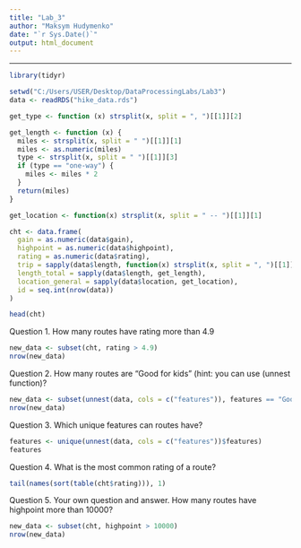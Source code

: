 ---
title: "Lab_3"
author: "Maksym Hudymenko"
date: "`r Sys.Date()`"
output: html_document
---
---
```{r load-packages, include=FALSE}
library(tidyr)
```

```{r}
setwd("C:/Users/USER/Desktop/DataProcessingLabs/Lab3")
data <- readRDS("hike_data.rds")

get_type <- function (x) strsplit(x, split = ", ")[[1]][2]

get_length <- function (x) {
  miles <- strsplit(x, split = " ")[[1]][1]
  miles <- as.numeric(miles)
  type <- strsplit(x, split = " ")[[1]][3]
  if (type == "one-way") {
    miles <- miles * 2
  }
  return(miles)
}

get_location <- function(x) strsplit(x, split = " -- ")[[1]][1]

cht <- data.frame(
  gain = as.numeric(data$gain),
  highpoint = as.numeric(data$highpoint),
  rating = as.numeric(data$rating),
  trip = sapply(data$length, function(x) strsplit(x, split = ", ")[[1]][2]),
  length_total = sapply(data$length, get_length),
  location_general = sapply(data$location, get_location),
  id = seq.int(nrow(data))
)
```

```{r}
head(cht)
```

Question 1. How many routes have rating more than 4.9
```{r}
new_data <- subset(cht, rating > 4.9)
nrow(new_data)
```

Question 2. How many routes are “Good for kids” (hint: you can use (unnest function)?
```{r}
new_data <- subset(unnest(data, cols = c("features")), features == "Good for kids")
nrow(new_data)
```

Question 3. Which unique features can routes have?
```{r}
features <- unique(unnest(data, cols = c("features"))$features)
features
```

Question 4. What is the most common rating of a route?
```{r}
tail(names(sort(table(cht$rating))), 1)
```

Question 5. Your own question and answer.
How many routes have highpoint more than 10000?
```{r}
new_data <- subset(cht, highpoint > 10000)
nrow(new_data)
```